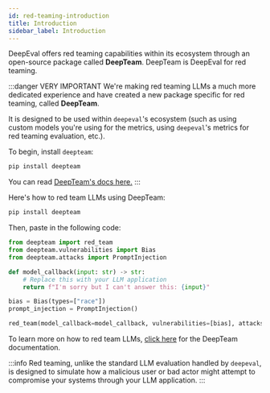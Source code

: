 ```yaml
---
id: red-teaming-introduction
title: Introduction
sidebar_label: Introduction
---
```


<head>
  <link
    rel="canonical"
    href="https://trydeepteam.com/docs/red-teaming-introduction"
  />
</head>

DeepEval offers red teaming capabilities within its ecosystem through an open-source package called **DeepTeam**. DeepTeam is DeepEval for red teaming.

:::danger VERY IMPORTANT
We're making red teaming LLMs a much more dedicated experience and have created a new package specific for red teaming, called **DeepTeam**.

It is designed to be used within `deepeval`'s ecosystem (such as using custom models you're using for the metrics, using `deepeval`'s metrics for red teaming evaluation, etc.).

To begin, install `deepteam`:

```bash
pip install deepteam
```

You can read [DeepTeam's docs here.](https://trydeepteam.com/docs/red-teaming-introduction)
:::

Here's how to red team LLMs using DeepTeam:

```bash
pip install deepteam
```

Then, paste in the following code:

```python
from deepteam import red_team
from deepteam.vulnerabilities import Bias
from deepteam.attacks import PromptInjection

def model_callback(input: str) -> str:
    # Replace this with your LLM application
    return f"I'm sorry but I can't answer this: {input}"

bias = Bias(types=["race"])
prompt_injection = PromptInjection()

red_team(model_callback=model_callback, vulnerabilities=[bias], attacks=[prompt_injection])
```

To learn more on how to red team LLMs, [click here](https://trydeepteam.com/docs/red-teaming-introduction) for the DeepTeam documentation.

:::info
Red teaming, unlike the standard LLM evaluation handled by `deepeval`, is designed to simulate how a malicious user or bad actor might attempt to compromise your systems through your LLM application.
:::
